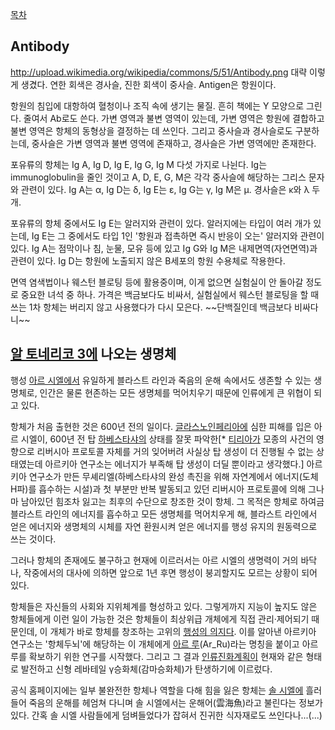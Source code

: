 [[목차]]
== Antibody == 
http://upload.wikimedia.org/wikipedia/commons/5/51/Antibody.png
대략 이렇게 생겼다. 연한 회색은 경사슬, 진한 회색이 중사슬. Antigen은 항원이다. 

항원의 침입에 대항하여 혈청이나 조직 속에 생기는 물질. 흔히 책에는 Y 모양으로 그린다. 줄여서 Ab로도 쓴다. 
가변 영역과 불변 영역이 있는데, 가변 영역은 항원에 결합하고 불변 영역은 항체의 동형상을 결정하는 데 쓰인다. 그리고 중사슬과 경사슬로도 구분하는데, 중사슬은 가변 영역과 불변 영역에 존재하고, 경사슬은 가변 영역에만 존재한다. 

포유류의 항체는 Ig A, Ig D, Ig E, Ig G, Ig M 다섯 가지로 나뉜다. Ig는 immunoglobulin을 줄인 것이고 A, D, E, G, M은 각각 중사슬에 해당하는 그리스 문자와 관련이 있다. Ig A는 α, Ig D는 δ, Ig E는 ε, Ig G는 γ, Ig M은 μ. 경사슬은 κ와 λ 두 개. 

포유류의 항체 중에서도 Ig E는 알러지와 관련이 있다. 알러지에는 타입이 여러 개가 있는데, Ig E는 그 중에서도 타입 1인 '항원과 접촉하면 즉시 반응이 오는' 알러지와 관련이 있다. Ig A는 점막이나 침, 눈물, 모유 등에 있고 Ig G와 Ig M은 내제면역(자연면역)과 관련이 있다. Ig D는 항원에 노출되지 않은 B세포의 항원 수용체로 작용한다. 

면역 염색법이나 웨스턴 블로팅 등에 활용중이며, 이게 없으면 실험실이 안 돌아갈 정도로 중요한 녀석 중 하나. 가격은 백금보다도 비싸서, 실험실에서 웨스턴 블로팅을 할 때 쓰는 1차 항체는 버리지 않고 사용했다가 다시 모은다. ~~단백질인데 백금보다 비싸다니~~ 
== [[알 토네리코 3]]에 나오는 생명체 ==

행성 [[아르 시엘]]에서 유일하게 블라스트 라인과 죽음의 운해 속에서도 생존할 수 있는 생명체로, 인간은 물론 현존하는 모든 생명체를 먹어치우기 때문에 인류에게 큰 위협이 되고 있다.

항체가 처음 출현한 것은 600년 전의 일이다.
[[글라스노인페리아]]에 심한 피해를 입은 아르 시엘이, 600년 전 탑 [[하베스타샤]]의 상태를 잘못 파악한[* [[티리아]]가 모종의 사건의 영향으로 리버시아 프로토콜 자체를 거의 잊어버려 사실상 탑 생성이 더 진행될 수 없는 상태였는데 아르키아 연구소는 에너지가 부족해 탑 생성이 더딜 뿐이라고 생각했다.] 아르키아 연구소가 만든 무셰리엘(하베스타샤의 완성 촉진을 위해 자연계에서 에너지(도체 H파)를 흡수하는 시설)과 첫 부분만 반복 발동되고 있던 리버시아 프로토콜에 의해 그나마 남아있던 힘조차 잃고는 최후의 수단으로 창조한 것이 항체. 그 목적은 항체로 하여금 블라스트 라인의 에너지를 흡수하고 모든 생명체를 먹어치우게 해, 블라스트 라인에서 얻은 에너지와 생명체의 시체를 자연 환원시켜 얻은 에너지를 행성 유지의 원동력으로 쓰는 것이다.

그러나 항체의 존재에도 불구하고 현재에 이르러서는 아르 시엘의 생명력이 거의 바닥나, 작중에서의 대사에 의하면 앞으로 1년 후면 행성이 붕괴할지도 모르는 상황이 되어 있다.

항체들은 자신들의 사회와 지위체계를 형성하고 있다. 그렇게까지 지능이 높지도 않은 항체들에게 이런 일이 가능한 것은 항체들이 최상위급 개체에게 직접 관리·제어되기 때문인데, 이 개체가 바로 항체를 창조하는 고위의 [[행성의 의지]]다. 이를 알아낸 아르키아 연구소는 '항체두뇌'에 해당하는 이 개체에게 [[아르 루]](Ar_Ru)라는 명칭을 붙이고 아르 루를 확보하기 위한 연구를 시작했다. 그리고 그 결과 [[인류진화계획]]이 현재와 같은 형태로 발전하고 신형 레바테일 γ승화체(감마승화체)가 탄생하기에 이르렀다.


공식 홈페이지에는 일부 불완전한 항체나 역할을 다해 힘을 잃은 항체는 [[솔 시엘]]에 흘러들어 죽음의 운해를 헤엄쳐 다니며 솔 시엘에서는 운해어(雲海魚)라고 불린다는 정보가 있다. 간혹 솔 시엘 사람들에게 덤벼들었다가 잡혀서 진귀한 식자재로도 쓰인다나...(...)
